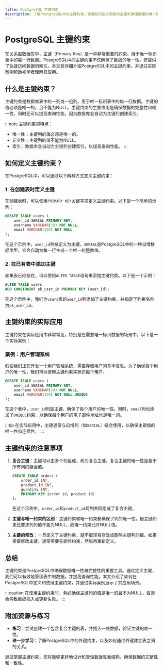 ```yaml
---
title: PostgreSQL 主键约束
description: 了解PostgreSQL中的主键约束，掌握如何定义和使用主键来确保数据的唯一性和完整性。
---
```


# PostgreSQL 主键约束

在关系型数据库中，主键（Primary Key）是一种非常重要的约束，用于唯一标识表中的每一行数据。PostgreSQL中的主键约束不仅确保了数据的唯一性，还提供了快速访问数据的索引。本文将详细介绍PostgreSQL中的主键约束，并通过实际案例帮助初学者理解其应用。

## 什么是主键约束？

主键约束是数据库表中的一列或一组列，用于唯一标识表中的每一行数据。主键的值必须是唯一的，且不能为NULL。主键约束的主要作用是确保数据的完整性和唯一性，同时还可以提高查询性能，因为数据库会自动为主键列创建索引。

:::note
主键约束的特点：
- 唯一性：主键列的值必须是唯一的。
- 非空性：主键列的值不能为NULL。
- 索引：数据库会自动为主键列创建索引，以提高查询性能。
:::

## 如何定义主键约束？

在PostgreSQL中，可以通过以下两种方式定义主键约束：

### 1. 在创建表时定义主键

在创建表时，可以使用`PRIMARY KEY`关键字来定义主键约束。以下是一个简单的示例：

```sql
CREATE TABLE users (
    user_id SERIAL PRIMARY KEY,
    username VARCHAR(50) NOT NULL,
    email VARCHAR(100) NOT NULL
);
```

在这个示例中，`user_id`列被定义为主键。`SERIAL`是PostgreSQL中的一种自增数据类型，它会自动为每一行生成一个唯一的整数值。

### 2. 在已有表中添加主键

如果表已经存在，可以使用`ALTER TABLE`语句来添加主键约束。以下是一个示例：

```sql
ALTER TABLE users
ADD CONSTRAINT pk_user_id PRIMARY KEY (user_id);
```

在这个示例中，我们为`users`表的`user_id`列添加了主键约束，并指定了约束名称为`pk_user_id`。

## 主键约束的实际应用

主键约束在实际应用中非常常见，特别是在需要唯一标识数据的场景中。以下是一个实际案例：

### 案例：用户管理系统

假设我们正在开发一个用户管理系统，需要存储用户的基本信息。为了确保每个用户的唯一性，我们可以使用主键约束来标识每个用户。

```sql
CREATE TABLE users (
    user_id SERIAL PRIMARY KEY,
    username VARCHAR(50) NOT NULL,
    email VARCHAR(100) NOT NULL UNIQUE
);
```

在这个表中，`user_id`列是主键，确保了每个用户的唯一性。同时，`email`列也添加了`UNIQUE`约束，以确保每个用户的电子邮件地址也是唯一的。

:::tip
在实际应用中，主键通常与自增列（如`SERIAL`）结合使用，以确保主键值的唯一性和连续性。
:::

## 主键约束的注意事项

1. **复合主键**：主键可以由多个列组成，称为复合主键。复合主键的唯一性是基于所有列的组合值。

    ```sql
    CREATE TABLE orders (
        order_id INT,
        product_id INT,
        quantity INT,
        PRIMARY KEY (order_id, product_id)
    );
    ```

    在这个示例中，`order_id`和`product_id`两列共同组成了复合主键。

2. **主键与唯一约束的区别**：主键约束和唯一约束都确保了列的唯一性，但主键约束还要求列的值不能为NULL，而唯一约束允许NULL值。

3. **主键的修改**：一旦定义了主键约束，就不能轻易修改或删除主键列的值。如果需要修改主键，通常需要先删除约束，然后再重新定义。

## 总结

主键约束是PostgreSQL中确保数据唯一性和完整性的重要工具。通过定义主键，我们可以有效地管理表中的数据，并提高查询性能。本文介绍了如何在PostgreSQL中定义和使用主键约束，并通过实际案例展示了其应用场景。

:::caution
在使用主键约束时，务必确保主键列的值是唯一的且不为NULL，否则会导致数据插入或更新失败。
:::

## 附加资源与练习

- **练习**：尝试创建一个包含复合主键的表，并插入一些数据，验证主键的唯一性。
- **进一步学习**：了解PostgreSQL中的外键约束，以及如何通过外键建立表之间的关系。

通过掌握主键约束，您将能够更好地设计和管理数据库表结构，确保数据的完整性和一致性。